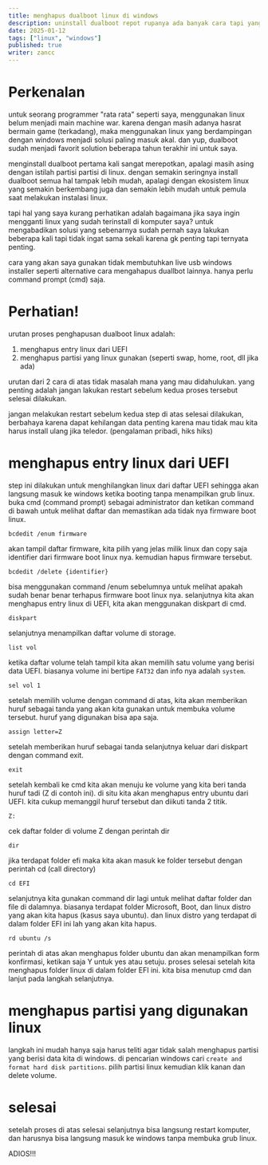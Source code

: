 ```yaml
---
title: menghapus dualboot linux di windows
description: uninstall dualboot repot rupanya ada banyak cara tapi yang akan saya pilih cara yang tidak memerlukan live usb dan hanya butuh command prompt saja
date: 2025-01-12
tags: ["linux", "windows"]
published: true
writer: zancc
---
```


# Perkenalan

untuk seorang programmer "rata rata" seperti saya, menggunakan linux belum menjadi main machine war. karena dengan masih adanya hasrat bermain game (terkadang),
maka menggunakan linux yang berdampingan dengan windows menjadi solusi paling masuk akal.
dan yup, dualboot sudah menjadi favorit solution beberapa tahun terakhir ini untuk saya.

menginstall dualboot pertama kali sangat merepotkan, apalagi masih asing dengan istilah partisi partisi di linux. dengan semakin seringnya install dualboot semua
hal tampak lebih mudah, apalagi dengan ekosistem linux yang semakin berkembang juga dan semakin lebih mudah untuk pemula saat melakukan instalasi linux.

tapi hal yang saya kurang perhatikan adalah bagaimana jika saya ingin mengganti linux yang sudah terinstall di komputer saya?
untuk mengabadikan solusi yang sebenarnya sudah pernah saya lakukan beberapa kali tapi tidak ingat sama sekali karena gk penting tapi ternyata penting.

<Callout type="warning">
  cara yang akan saya gunakan tidak membutuhkan live usb windows installer
  seperti alternative cara mengahapus duallbot lainnya. hanya perlu command
  prompt (cmd) saja.
</Callout>

# Perhatian!

urutan proses penghapusan dualboot linux adalah:

1. menghapus entry linux dari UEFI
2. menghapus partisi yang linux gunakan (seperti swap, home, root, dll jika ada)

urutan dari 2 cara di atas tidak masalah mana yang mau didahulukan. yang penting adalah jangan lakukan restart sebelum kedua proses tersebut selesai dilakukan.

<Callout type="danger">
  jangan melakukan restart sebelum kedua step di atas selesai dilakukan,
  berbahaya karena dapat kehilangan data penting karena mau tidak mau kita harus
  install ulang jika teledor. (pengalaman pribadi, hiks hiks)
</Callout>

# menghapus entry linux dari UEFI

step ini dilakukan untuk menghilangkan linux dari daftar UEFI sehingga akan langsung masuk ke windows ketika booting tanpa menampilkan grub linux.
buka cmd (command prompt) sebagai administrator dan ketikan command di bawah untuk melihat daftar dan memastikan ada tidak nya firmware boot linux.

```shell
bcdedit /enum firmware
```

akan tampil daftar firmware, kita pilih yang jelas milik linux dan copy saja identifier dari firmware boot linux nya. kemudian hapus firmware tersebut.

```shell
bcdedit /delete {identifier}
```

bisa menggunakan command /enum sebelumnya untuk melihat apakah sudah benar benar terhapus firmware boot linux nya.
selanjutnya kita akan menghapus entry linux di UEFI, kita akan menggunakan diskpart di cmd.

```shell
diskpart
```

selanjutnya menampilkan daftar volume di storage.

```shell
list vol
```

ketika daftar volume telah tampil kita akan memilih satu volume yang berisi data UEFI. biasanya volume ini bertipe `FAT32` dan info nya adalah `system`.

```shell
sel vol 1
```

setelah memilih volume dengan command di atas, kita akan memberikan huruf sebagai tanda yang akan kita gunakan untuk membuka volume tersebut. huruf yang digunakan bisa apa saja.

```shell
assign letter=Z
```

setelah memberikan huruf sebagai tanda selanjutnya keluar dari diskpart dengan command exit.

```shell
exit
```

setelah kembali ke cmd kita akan menuju ke volume yang kita beri tanda huruf tadi (Z di contoh ini). di situ kita akan menghapus entry ubuntu dari UEFI.
kita cukup memanggil huruf tersebut dan diikuti tanda 2 titik.

```shell
Z:
```

cek daftar folder di volume Z dengan perintah dir

```shell
dir
```

jika terdapat folder efi maka kita akan masuk ke folder tersebut dengan perintah cd (call directory)

```shell
cd EFI
```

selanjutnya kita gunakan command dir lagi untuk melihat daftar folder dan file di dalamnya. biasanya terdapat folder Microsoft, Boot, dan linux distro yang akan kita hapus (kasus saya ubuntu). dan linux distro yang terdapat di dalam folder EFI ini lah yang akan kita hapus.

```shell
rd ubuntu /s
```

perintah di atas akan menghapus folder ubuntu dan akan menampilkan form konfirmasi, ketikan saja Y untuk yes atau setuju.
proses selesai setelah kita menghapus folder linux di dalam folder EFI ini. kita bisa menutup cmd dan lanjut pada langkah selanjutnya.

# menghapus partisi yang digunakan linux

langkah ini mudah hanya saja harus teliti agar tidak salah menghapus partisi yang berisi data kita di windows. di pencarian windows cari `create and format hard disk partitions`.
pilih partisi linux kemudian klik kanan dan delete volume.

# selesai

setelah proses di atas selesai selanjutnya bisa langsung restart komputer, dan harusnya bisa langsung masuk ke windows tanpa membuka grub linux.

ADIOS!!!
